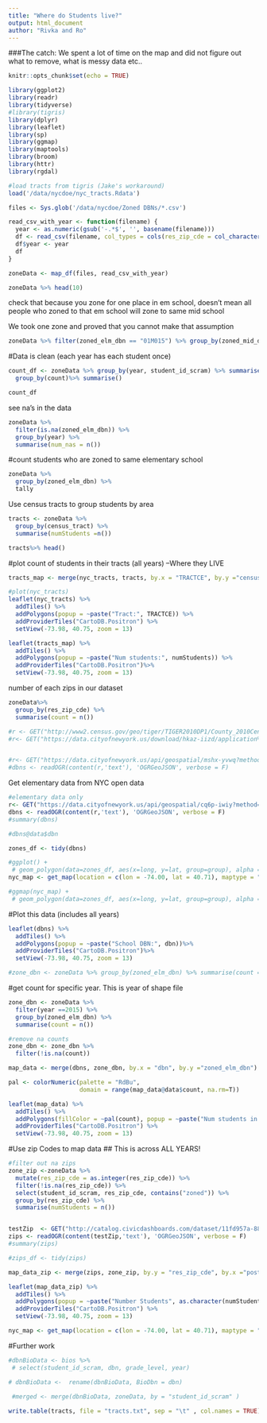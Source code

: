 ```yaml
---
title: "Where do Students live?"
output: html_document
author: "Rivka and Ro"
---
```

###The catch: We spent a lot of time on the map and did not figure out what to remove, what is messy data etc..
```r
knitr::opts_chunk$set(echo = TRUE)

library(ggplot2)
library(readr)
library(tidyverse)
#library(tigris)
library(dplyr)
library(leaflet)
library(sp)
library(ggmap)
library(maptools)
library(broom)
library(httr)
library(rgdal)

#load tracts from tigris (Jake's workaround)
load('/data/nycdoe/nyc_tracts.Rdata')

files <- Sys.glob('/data/nycdoe/Zoned DBNs/*.csv')

read_csv_with_year <- function(filename) {
  year <- as.numeric(gsub('-.*$', '', basename(filename)))
  df <- read_csv(filename, col_types = cols(res_zip_cde = col_character(), census_block  = col_character(), census_tract = col_character()))
  df$year <- year
  df
}

zoneData <- map_df(files, read_csv_with_year)

zoneData %>% head(10)
```
check that because you zone for one place in em school, doesn't mean all people who zoned to that em school will zone to same mid school

We took one zone and proved that you cannot make that assumption
```R
zoneData %>% filter(zoned_elm_dbn == "01M015") %>% group_by(zoned_mid_dbn) %>% summarise(count = n())
```

#Data is clean (each year has each student once)
```R
count_df <- zoneData %>% group_by(year, student_id_scram) %>% summarise(count = n()) %>%
  group_by(count)%>% summarise()

count_df
```
see na's in the data
```R
zoneData %>% 
  filter(is.na(zoned_elm_dbn)) %>% 
  group_by(year) %>% 
  summarise(num_nas = n())
```
#count students who are zoned to same elementary school 
```R
zoneData %>% 
  group_by(zoned_elm_dbn) %>% 
  tally

```

Use census tracts to group students by area
```R
tracts <- zoneData %>% 
  group_by(census_tract) %>% 
  summarise(numStudents =n())

tracts%>% head()
```
#plot count of students in their tracts (all years) --Where they LIVE
```R
tracts_map <- merge(nyc_tracts, tracts, by.x = "TRACTCE", by.y ="census_tract")

#plot(nyc_tracts)
leaflet(nyc_tracts) %>%
  addTiles() %>% 
  addPolygons(popup = ~paste("Tract:", TRACTCE)) %>%
  addProviderTiles("CartoDB.Positron") %>%
  setView(-73.98, 40.75, zoom = 13)
```

```R
leaflet(tracts_map) %>%
  addTiles() %>% 
  addPolygons(popup = ~paste("Num students:", numStudents)) %>%
  addProviderTiles("CartoDB.Positron")%>%
  setView(-73.98, 40.75, zoom = 13)
```
number of each zips in our dataset
```R
zoneData%>% 
  group_by(res_zip_cde) %>% 
  summarise(count = n())

```

```R

#r <- GET("http://www2.census.gov/geo/tiger/TIGER2010DP1/County_2010Census_DP1.zip")
#r<- GET("https://data.cityofnewyork.us/download/hkaz-iizd/application%2Fzip")


#r<- GET("https://data.cityofnewyork.us/api/geospatial/mshx-yvwq?method=export&format=GeoJSON")
#dbns <- readOGR(content(r,'text'), 'OGRGeoJSON', verbose = F)

```
Get elementary data from NYC open data
```R
#elementary data only
r<- GET("https://data.cityofnewyork.us/api/geospatial/cq6p-iwiy?method=export&format=GeoJSON")
dbns <- readOGR(content(r,'text'), 'OGRGeoJSON', verbose = F)
#summary(dbns)

#dbns@data$dbn

zones_df <- tidy(dbns)

#ggplot() + 
 # geom_polygon(data=zones_df, aes(x=long, y=lat, group=group), alpha = .25, colour = "black", fill = NA)
nyc_map <- get_map(location = c(lon = -74.00, lat = 40.71), maptype = "terrain", zoom = 11)

#ggmap(nyc_map) + 
 # geom_polygon(data=zones_df, aes(x=long, y=lat, group=group), alpha = .25, colour = "black", fill = NA)
```
#Plot this data (includes all years)
```R
leaflet(dbns) %>%
  addTiles() %>% 
  addPolygons(popup = ~paste("School DBN:", dbn))%>%
  addProviderTiles("CartoDB.Positron")%>%
  setView(-73.98, 40.75, zoom = 13)

#zone_dbn <- zoneData %>% group_by(zoned_elm_dbn) %>% summarise(count = n())
```

#get count for specific year. This is year of shape file
```R
zone_dbn <- zoneData %>% 
  filter(year ==2015) %>% 
  group_by(zoned_elm_dbn) %>% 
  summarise(count = n())

#remove na counts
zone_dbn <- zone_dbn %>% 
  filter(!is.na(count))

map_data <- merge(dbns, zone_dbn, by.x = "dbn", by.y ="zoned_elm_dbn")

pal <- colorNumeric(palette = "RdBu",
                    domain = range(map_data@data$count, na.rm=T))

leaflet(map_data) %>%
  addTiles() %>% 
  addPolygons(fillColor = ~pal(count), popup = ~paste("Num students in 2015:", as.character(count)))%>% 
  addProviderTiles("CartoDB.Positron") %>%
  setView(-73.98, 40.75, zoom = 13)

```
#Use zip Codes to map data 
## This is across ALL YEARS!
```R
#filter out na zips
zone_zip <-zoneData %>% 
  mutate(res_zip_cde = as.integer(res_zip_cde)) %>% 
  filter(!is.na(res_zip_cde)) %>%
  select(student_id_scram, res_zip_cde, contains("zoned")) %>%
  group_by(res_zip_cde) %>%
  summarise(numStudents = n())


testZip  <- GET("http://catalog.civicdashboards.com/dataset/11fd957a-8885-42ef-aa49-5c879ec93fac/resource/28377e88-8a50-428f-807c-40ba1f09159b/download/nyc-zip-code-tabulation-areas-polygons.geojson")
zips <- readOGR(content(testZip,'text'), 'OGRGeoJSON', verbose = F)
#summary(zips)

#zips_df <- tidy(zips)

map_data_zip <- merge(zips, zone_zip, by.y = "res_zip_cde", by.x ="postalCode")

leaflet(map_data_zip) %>%
  addTiles() %>% 
  addPolygons(popup = ~paste("Number Students", as.character(numStudents)))%>% 
  addProviderTiles("CartoDB.Positron") %>%
  setView(-73.98, 40.75, zoom = 13)

nyc_map <- get_map(location = c(lon = -74.00, lat = 40.71), maptype = "terrain", zoom = 11)

```

#Further work
```R
#dbnBioData <- bios %>%
 # select(student_id_scram, dbn, grade_level, year)

# dbnBioData <-  rename(dbnBioData, BioDbn = dbn)
 
 #merged <- merge(dbnBioData, zoneData, by = "student_id_scram" )
```

```R

write.table(tracts, file = "tracts.txt", sep = "\t" , col.names = TRUE)

```

